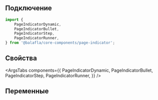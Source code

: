 
## Подключение

```jsx
import {
    PageIndicatorDynamic,
    PageIndicatorBullet,
    PageIndicatorStep,
    PageIndicatorRunner,
} from '@balafla/core-components/page-indicator';
```

## Свойства

<ArgsTabs components={{
    PageIndicatorDynamic,
    PageIndicatorBullet,
    PageIndicatorStep,
    PageIndicatorRunner,
}} />

## Переменные

<CssVars css={vars} />
